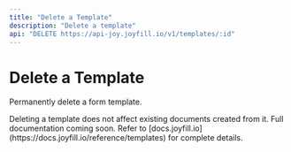 ```yaml
---
title: "Delete a Template"
description: "Delete a template"
api: "DELETE https://api-joy.joyfill.io/v1/templates/:id"
---
```


# Delete a Template

Permanently delete a form template.

<Warning>
  Deleting a template does not affect existing documents created from it.
</Warning>

<Note>
  Full documentation coming soon. Refer to [docs.joyfill.io](https://docs.joyfill.io/reference/templates) for complete details.
</Note>

